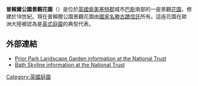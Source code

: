 '''普賴爾公園景觀花園'''（{{lang-en|Prior Park Landscape Garden}}）是位於[[英國|英國]][[索美塞特郡|索美塞特郡]]城市[[巴斯|巴斯]]南部的一座景觀[[花園|花園]]，修建於18世紀。現在普賴爾公園景觀花園由[[國家名勝古蹟信託|國家名勝古蹟信託]]所有。這座花園在歐洲大陸被認為是[[英式庭園|英式庭園]]的典型代表。

==外部連結==
{{Commons category|Prior Park}}
*[http://www.nationaltrust.org.uk/priorpark/ Prior Park Landscape Garden information at the National Trust] {{Wayback|url=http://www.nationaltrust.org.uk/priorpark/ |date=20130126024949 }}
*[http://www.nationaltrust.org.uk/bath-skyline/ Bath Skyline information at the National Trust] {{Wayback|url=http://www.nationaltrust.org.uk/bath-skyline/ |date=20210118234516 }}

{{coord|display=title}}
{{normdaten}}
[[Category:英國庭園|Category:英國庭園]]
{{UK-stub}}